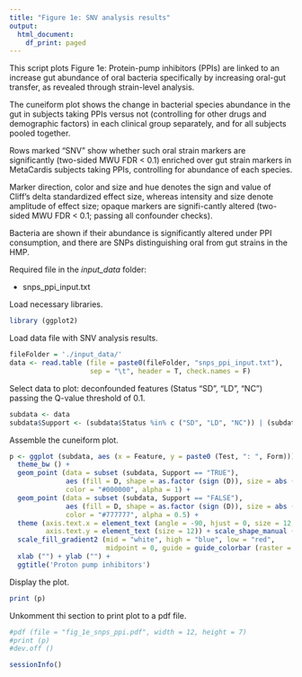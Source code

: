 ```yaml
---
title: "Figure 1e: SNV analysis results"
output:
  html_document:
    df_print: paged
---
```


This script plots Figure 1e: Protein-pump inhibitors (PPIs) are linked to an increase gut abundance of oral bacteria specifically by increasing oral-gut transfer, as revealed through strain-level analysis. 

The cuneiform plot shows the change in bacterial species abundance in the gut in subjects taking PPIs versus not (controlling for other drugs and demographic factors) in each clinical group separately, and for all subjects pooled together. 

Rows marked “SNV” show whether such oral strain markers are significantly (two-sided MWU FDR < 0.1) enriched over gut strain markers in MetaCardis subjects taking PPIs, controlling for abundance of each species. 

Marker direction, color and size  and hue denotes the sign and value of Cliff’s delta standardized effect size, whereas intensity and size denote amplitude of effect size; opaque markers are signifi-cantly altered (two-sided MWU  FDR < 0.1; passing all confounder checks).

Bacteria are shown if their abundance is significantly altered under PPI consumption, and there are SNPs distinguishing oral from gut strains in the HMP. 

Required file in the _input_data_ folder:

- snps_ppi_input.txt


Load necessary libraries.
```r
library (ggplot2)
```

Load data file with SNV analysis results.
```r
fileFolder = './input_data/'
data <- read.table (file = paste0(fileFolder, "snps_ppi_input.txt"),
                    sep = "\t", header = T, check.names = F)

```

Select data to plot: deconfounded features (Status "SD", "LD", "NC") passing the Q-value threshold of 0.1.
```r
subdata <- data
subdata$Support <- (subdata$Status %in% c ("SD", "LD", "NC")) | (subdata$Form == "SNV" & subdata$Q < 0.1)
```

Assemble the cuneiform plot.
```r
p <- ggplot (subdata, aes (x = Feature, y = paste0 (Test, ": ", Form))) + 
  theme_bw () + 
  geom_point (data = subset (subdata, Support == "TRUE"), 
              aes (fill = D, shape = as.factor (sign (D)), size = abs (D)), 
              color = "#000000", alpha = 1) + 
  geom_point (data = subset (subdata, Support == "FALSE"), 
              aes (fill = D, shape = as.factor (sign (D)), size = abs (D)), 
              color = "#777777", alpha = 0.5) + 
  theme (axis.text.x = element_text (angle = -90, hjust = 0, size = 12, face = "italic"),
         axis.text.y = element_text (size = 12)) + scale_shape_manual (values = c (25, 24)) +
  scale_fill_gradient2 (mid = "white", high = "blue", low = "red", 
                        midpoint = 0, guide = guide_colorbar (raster = F)) + 
  xlab ("") + ylab ("") +
  ggtitle('Proton pump inhibitors')
```

Display the plot. 
```r
print (p)
```

Unkomment thi section to print plot to a pdf file. 
```r
#pdf (file = "fig_1e_snps_ppi.pdf", width = 12, height = 7)
#print (p)
#dev.off ()
```


```r
sessionInfo()
```